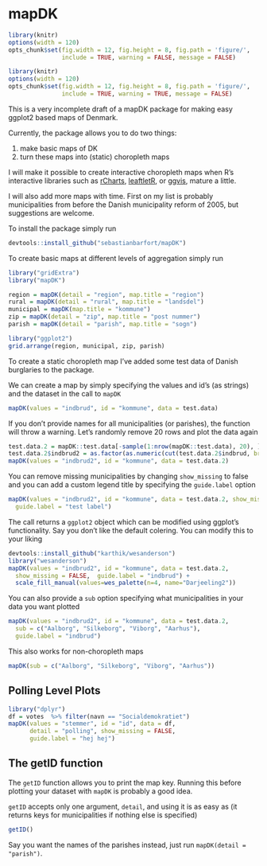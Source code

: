 # mapDK

```r
library(knitr)
options(width = 120)
opts_chunk$set(fig.width = 12, fig.height = 8, fig.path = 'figure/',
               include = TRUE, warning = FALSE, message = FALSE)
```

```r
library(knitr)
options(width = 120)
opts_chunk$set(fig.width = 12, fig.height = 8, fig.path = 'figure/',
               include = TRUE, warning = TRUE, message = FALSE)
```

This is a very incomplete draft of a mapDK package for making easy ggplot2 based maps of Denmark.

Currently, the package allows you to do two things:

1. make basic maps of DK
2. turn these maps into (static) choropleth maps

I will make it possible to create interactive choropleth maps when R's interactive libraries such as [rCharts](https://github.com/ramnathv/rCharts), [leaftletR](https://github.com/rstudio/leaflet), or [ggvis](https://github.com/rstudio/ggvis), mature a little. 

I will also add more maps with time. First on my list is probably municipalities from before the Danish municipality reform of 2005, but suggestions are welcome. 

To install the package simply run

```r
devtools::install_github("sebastianbarfort/mapDK")
````

To create basic maps at different levels of aggregation simply run

```r
library("gridExtra")
library("mapDK")

region = mapDK(detail = "region", map.title = "region")
rural = mapDK(detail = "rural", map.title = "landsdel")
municipal = mapDK(map.title = "kommune")
zip = mapDK(detail = "zip", map.title = "post nummer")
parish = mapDK(detail = "parish", map.title = "sogn")

library("ggplot2")
grid.arrange(region, municipal, zip, parish)
````

To create a static choropleth map I've added some test data of Danish burglaries to the package. 

We can create a map by simply specifying the values and id's (as strings) and the dataset in the call to `mapDK`

```r
mapDK(values = "indbrud", id = "kommune", data = test.data)
````

If you don't provide names for all municipalities (or parishes), the function will throw a warning. Let's randomly remove 20 rows and plot the data again

```r
test.data.2 = mapDK::test.data[-sample(1:nrow(mapDK::test.data), 20), ]
test.data.2$indbrud2 = as.factor(as.numeric(cut(test.data.2$indbrud, breaks = 4)))
mapDK(values = "indbrud2", id = "kommune", data = test.data.2)
```

You can remove missing municipalities by changing `show_missing` to false and you can add a custom legend title by specifying the `guide.label` option

```r
mapDK(values = "indbrud2", id = "kommune", data = test.data.2, show_missing = FALSE,
  guide.label = "test label")
```

The call returns a `ggplot2` object which can be modified using ggplot's functionality. Say you don't like the default colering. You can modify this to your liking

```r
devtools::install_github("karthik/wesanderson")
library("wesanderson")
mapDK(values = "indbrud2", id = "kommune", data = test.data.2,
  show_missing = FALSE,  guide.label = "indbrud") +
  scale_fill_manual(values=wes_palette(n=4, name="Darjeeling2"))

```

You can also provide a `sub` option specifying what municipalities in your data you want plotted

```r
mapDK(values = "indbrud2", id = "kommune", data = test.data.2,
  sub = c("Aalborg", "Silkeborg", "Viborg", "Aarhus"),
  guide.label = "indbrud")
```

This also works for non-choropleth maps

```r
mapDK(sub = c("Aalborg", "Silkeborg", "Viborg", "Aarhus"))
```

## Polling Level Plots

```r
library("dplyr")
df = votes  %>% filter(navn == "Socialdemokratiet")
mapDK(values = "stemmer", id = "id", data = df, 
      detail = "polling", show_missing = FALSE, 
      guide.label = "hej hej")
````

## The getID function

The `getID` function allows you to print the map key. Running this before plotting your dataset with `mapDK` is probably a good idea. 

`getID` accepts only one argument, `detail`, and using it is as easy as (it returns keys for municipalities if nothing else is specified)

```r
getID()
```

Say you want the names of the parishes instead, just run `mapDK(detail = "parish")`.




